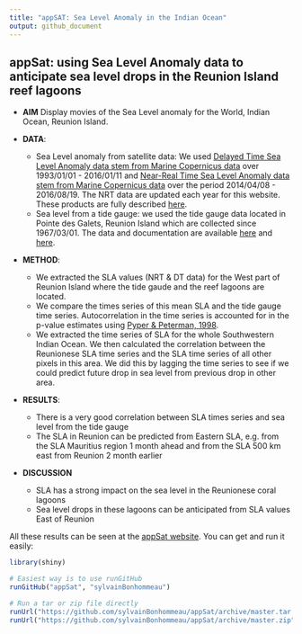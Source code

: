 ```yaml
---
title: "appSAT: Sea Level Anomaly in the Indian Ocean"
output: github_document
---
```


appSat: using Sea Level Anomaly data to anticipate sea level drops in the Reunion Island reef lagoons
------------------------------------------------------------------------------------------------------

-  **AIM** Display movies of the Sea Level anomaly for the World, Indian Ocean, Reunion Island. 

- **DATA**: 
    + Sea Level anomaly from satellite data: We used [Delayed Time Sea Level Anomaly data stem from Marine Copernicus data](http://marine.copernicus.eu/services-portfolio/access-to-products/?option=com_csw&view=details&product_id=SEALEVEL_GLO_SLA_MAP_L4_REP_OBSERVATIONS_008_027) over 1993/01/01 - 2016/01/11 and [Near-Real Time Sea Level Anomaly data stem from Marine Copernicus data](http://marine.copernicus.eu/services-portfolio/access-to-products/?option=com_csw&view=details&product_id=SEALEVEL_GLO_SLA_MAP_L4_REP_OBSERVATIONS_008_027) over the period 2014/04/08 - 2016/08/19. The NRT data are updated each year for this website. These products are fully described [here](http://marine.copernicus.eu/documents/PUM/CMEMS-SL-PUM-008-017-033.pdf).
    + Sea level from a tide gauge: we used the tide gauge data located in Pointe des Galets, Reunion Island which are collected since 1967/03/01. The data and documentation are available [here](http://www.psmsl.org/data/obtaining/stations/1501.php) and [here](http://www.sonel.org/spip.php?page=maregraphe&idStation=1827.php).

- **METHOD**:
    + We extracted the SLA values (NRT & DT data) for the West part of Reunion Island where the tide gaude and the reef lagoons are located.
    + We compare the times series of this mean SLA and the tide gauge time series. Autocorrelation in the time series is accounted for in the p-value estimates using [Pyper & Peterman, 1998](http://www.fishsciences.net/reports/CJFAS_u-d_6-28/CJ_55_p2127-40_Comparison_methods_to_account_for_autocorrelation_in_correlation_anal_fish_data.pdf).
    + We extracted the time series of SLA for the whole Southwestern Indian Ocean. We then calculated the correlation between the Reunionese SLA time series and the SLA time series of all other pixels in this area. We did this by lagging the time series to see if we could predict future drop in sea level from previous drop in other area.

- **RESULTS**: 
    + There is a very good correlation between SLA times series and sea level from the tide gauge
    + The SLA in Reunion can be predicted from Eastern SLA, e.g. from the SLA Mauritius region 1 month ahead and from the SLA 500 km east from Reunion 2 month earlier
    
- **DISCUSSION**
    + SLA has a strong impact on the sea level in the Reunionese coral lagoons
    + Sea level drops in these lagoons can be anticipated from SLA values East of Reunion
    
All these results can be seen at the [appSat website](https://scientific-contributions.shinyapps.io/appSat).
You can get and run it easily:
```R
library(shiny)

# Easiest way is to use runGitHub
runGitHub("appSat", "sylvainBonhommeau")

# Run a tar or zip file directly
runUrl("https://github.com/sylvainBonhommeau/appSat/archive/master.tar.gz")
runUrl("https://github.com/sylvainBonhommeau/appSat/archive/master.zip")
```

